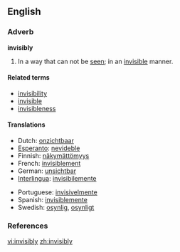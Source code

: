 ==English==

===Adverb===
'''invisibly'''
# In a way that can not be [[see]]n; in an [[invisible]] manner.

====Related terms====
*[[invisibility]]
*[[invisible]]
*[[invisibleness]]

====Translations====
{{top}}
*Dutch: [[onzichtbaar]]
*[[Esperanto]]: [[nevideble]]
*Finnish: [[näkymättömyys]]
*French: [[invisiblement]]
*German: [[unsichtbar]]
*[[Interlingua]]: [[invisibilemente]]
{{mid}}
*Portuguese: [[invisivelmente]]
*Spanish: [[invisiblemente]]
*Swedish: [[osynlig]], [[osynligt]]
{{bottom}}

===References===
{{R:Webster 1913}}

[[vi:invisibly]]
[[zh:invisibly]]